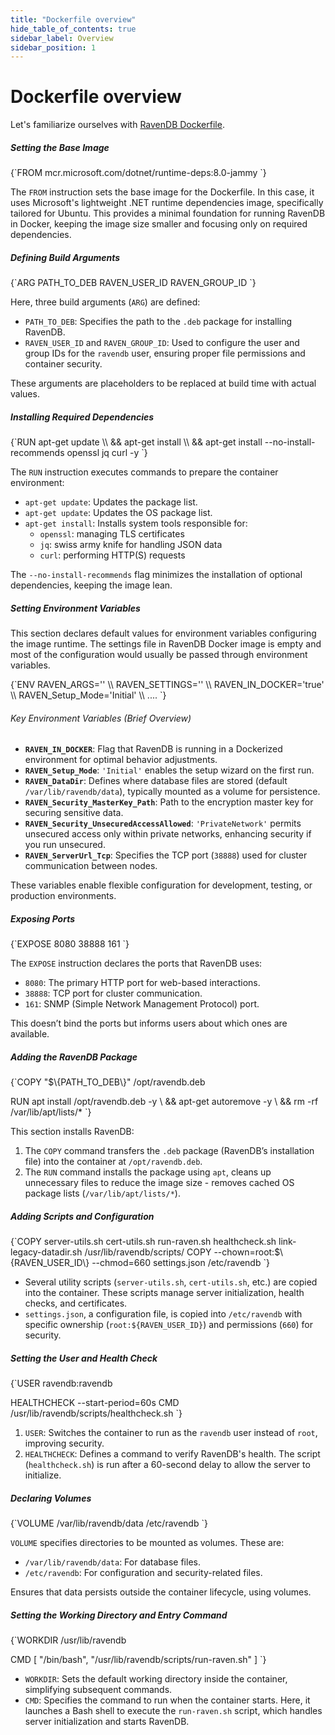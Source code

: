 ```yaml
---
title: "Dockerfile overview"
hide_table_of_contents: true
sidebar_label: Overview
sidebar_position: 1
---
```



# Dockerfile overview

Let's familiarize ourselves with [RavenDB Dockerfile](https://github.com/ravendb/ravendb/blob/v6.2/docker/ravendb-ubuntu/Dockerfile.x64).


##### Setting the Base Image
<TabItem value="bash" label="bash">
<CodeBlock language="bash">
{`FROM mcr.microsoft.com/dotnet/runtime-deps:8.0-jammy
`}
</CodeBlock>
</TabItem>

The `FROM` instruction sets the base image for the Dockerfile.
In this case, it uses Microsoft's lightweight .NET runtime dependencies image, specifically tailored for Ubuntu.
This provides a minimal foundation for running RavenDB in Docker, keeping the image size smaller and focusing only on required dependencies.


##### Defining Build Arguments
<TabItem value="bash" label="bash">
<CodeBlock language="bash">
{`ARG PATH_TO_DEB RAVEN_USER_ID RAVEN_GROUP_ID
`}
</CodeBlock>
</TabItem>

Here, three build arguments (`ARG`) are defined:

- `PATH_TO_DEB`: Specifies the path to the `.deb` package for installing RavenDB.
- `RAVEN_USER_ID` and `RAVEN_GROUP_ID`: Used to configure the user and group IDs for the `ravendb` user, ensuring proper file permissions and container security.

These arguments are placeholders to be replaced at build time with actual values.


##### Installing Required Dependencies
<TabItem value="bash" label="bash">
<CodeBlock language="bash">
{`RUN apt-get update \\
    && apt-get install \\
    && apt-get install --no-install-recommends openssl jq curl -y
`}
</CodeBlock>
</TabItem>


The `RUN` instruction executes commands to prepare the container environment:

- `apt-get update`: Updates the package list.
- `apt-get update`: Updates the OS package list.
- `apt-get install`: Installs system tools responsible for:
    - `openssl`: managing TLS certificates
    - `jq`: swiss army knife for handling JSON data
    - `curl`: performing HTTP(S) requests

The `--no-install-recommends` flag minimizes the installation of optional dependencies, keeping the image lean.


##### Setting Environment Variables

This section declares default values for environment variables configuring the image runtime. The settings file in RavenDB Docker image is empty and most of the configuration would usually be passed through environment variables.

<TabItem value="bash" label="bash">
<CodeBlock language="bash">
{`ENV RAVEN_ARGS='' \\
    RAVEN_SETTINGS='' \\
    RAVEN_IN_DOCKER='true' \\
    RAVEN_Setup_Mode='Initial' \\
    ....
`}
</CodeBlock>
</TabItem>


###### Key Environment Variables (Brief Overview)

- **`RAVEN_IN_DOCKER`**: Flag that RavenDB is running in a Dockerized environment for optimal behavior adjustments.
- **`RAVEN_Setup_Mode`**: `'Initial'` enables the setup wizard on the first run.
- **`RAVEN_DataDir`**: Defines where database files are stored (default `/var/lib/ravendb/data`), typically mounted as a volume for persistence.
- **`RAVEN_Security_MasterKey_Path`**: Path to the encryption master key for securing sensitive data.
- **`RAVEN_Security_UnsecuredAccessAllowed`**: `'PrivateNetwork'` permits unsecured access only within private networks, enhancing security if you run unsecured.
- **`RAVEN_ServerUrl_Tcp`**: Specifies the TCP port (`38888`) used for cluster communication between nodes.

These variables enable flexible configuration for development, testing, or production environments.

##### Exposing Ports
<TabItem value="bash" label="bash">
<CodeBlock language="bash">
{`EXPOSE 8080 38888 161
`}
</CodeBlock>
</TabItem>

The `EXPOSE` instruction declares the ports that RavenDB uses:

- `8080`: The primary HTTP port for web-based interactions.
- `38888`: TCP port for cluster communication.
- `161`: SNMP (Simple Network Management Protocol) port.

This doesn’t bind the ports but informs users about which ones are available.

##### Adding the RavenDB Package
<TabItem value="bash" label="bash">
<CodeBlock language="bash">
{`COPY "$\{PATH_TO_DEB\}" /opt/ravendb.deb

RUN apt install /opt/ravendb.deb -y \\
    && apt-get autoremove -y \\
    && rm -rf /var/lib/apt/lists/*
`}
</CodeBlock>
</TabItem>

This section installs RavenDB:

1. The `COPY` command transfers the `.deb` package (RavenDB’s installation file) into the container at `/opt/ravendb.deb`.
2. The `RUN` command installs the package using `apt`, cleans up unnecessary files to reduce the image size - removes cached OS package lists (`/var/lib/apt/lists/*`).
##### Adding Scripts and Configuration
<TabItem value="bash" label="bash">
<CodeBlock language="bash">
{`COPY server-utils.sh cert-utils.sh run-raven.sh healthcheck.sh link-legacy-datadir.sh /usr/lib/ravendb/scripts/
COPY --chown=root:$\{RAVEN_USER_ID\} --chmod=660 settings.json /etc/ravendb
`}
</CodeBlock>
</TabItem>

- Several utility scripts (`server-utils.sh`, `cert-utils.sh`, etc.) are copied into the container. These scripts manage server initialization, health checks, and certificates.
- `settings.json`, a configuration file, is copied into `/etc/ravendb` with specific ownership (`root:${RAVEN_USER_ID}`) and permissions (`660`) for security.
##### Setting the User and Health Check
<TabItem value="bash" label="bash">
<CodeBlock language="bash">
{`USER ravendb:ravendb

HEALTHCHECK --start-period=60s CMD /usr/lib/ravendb/scripts/healthcheck.sh
`}
</CodeBlock>
</TabItem>

1. `USER`: Switches the container to run as the `ravendb` user instead of `root`, improving security.
2. `HEALTHCHECK`: Defines a command to verify RavenDB's health. The script (`healthcheck.sh`) is run after a 60-second delay to allow the server to initialize.
##### Declaring Volumes
<TabItem value="bash" label="bash">
<CodeBlock language="bash">
{`VOLUME /var/lib/ravendb/data /etc/ravendb
`}
</CodeBlock>
</TabItem>

`VOLUME` specifies directories to be mounted as volumes. These are:

- `/var/lib/ravendb/data`: For database files.
- `/etc/ravendb`: For configuration and security-related files.

Ensures that data persists outside the container lifecycle, using volumes.
##### Setting the Working Directory and Entry Command
<TabItem value="bash" label="bash">
<CodeBlock language="bash">
{`WORKDIR /usr/lib/ravendb

CMD [ "/bin/bash", "/usr/lib/ravendb/scripts/run-raven.sh" ]
`}
</CodeBlock>
</TabItem>

- `WORKDIR`: Sets the default working directory inside the container, simplifying subsequent commands.
- `CMD`: Specifies the command to run when the container starts. Here, it launches a Bash shell to execute the `run-raven.sh` script, which handles server initialization and starts RavenDB.
